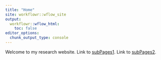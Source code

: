 ---
title: "Home"
site: workflowr::wflow_site
output:
  workflowr::wflow_html:
    toc: false
editor_options:
  chunk_output_type: console
---

Welcome to my research website.
Link to [subPages1](subPages1--testPrint1.html).
Link to [subPages2](subPages2--testPrint2.html).

